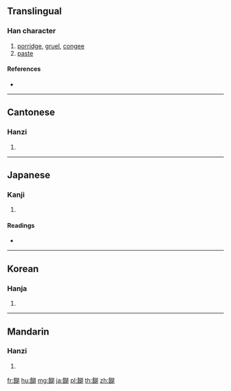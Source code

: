 {{character info/new}}
{{also|糊}}
==Translingual==

===Han character===
{{Han char|rn=184|rad=食|as=09|sn=18|four=87720|canj=OIJRB}}

# [[porridge]], [[gruel]], [[congee]]
# [[paste]]

====References====
* {{Han ref|kx=1422.270|dkj=44255|dj=1948.110|hdz=74463.120|uh=992C|ud=39212|bh=EF4D|bd=61261}}

----

==Cantonese==

===Hanzi===
{{yue-hanzi|jyut=|y=wu4}}

# {{defn|lang=yue|sort=食09}}

----

==Japanese==

===Kanji===
{{ja-kanji|grade=|rs=食09}}

# {{defn|lang=ja|sort=食09}}

====Readings====
* {{ja-readings|on=[[こ]] (ko)|kun=[[かゆ]] (kayu)}}

----

==Korean==

===Hanja===
{{ko-hanja|hangeul=호|eumhun=|rv=ho|mr=ho|y=ho}}

# {{defn|lang=ko|sort=食09}}

----

==Mandarin==

===Hanzi===
{{cmn-hanzi|pin=[[hú]] ([[hu2]]), [[zhān]] ([[zhan1]])|wg=hu<sup>2</sup>, chan<sup>1</sup>}}

# {{defn|lang=cmn|sort=食09}}

[[fr:餬]]
[[hu:餬]]
[[mg:餬]]
[[ja:餬]]
[[pl:餬]]
[[th:餬]]
[[zh:餬]]